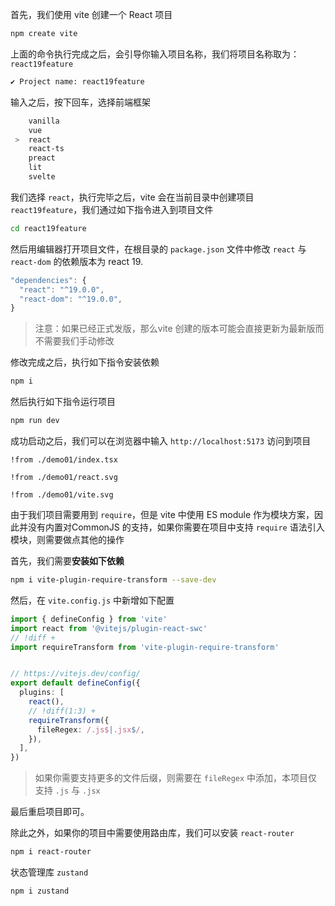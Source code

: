 
首先，我们使用 vite 创建一个 React 项目

```bash
npm create vite
```

上面的命令执行完成之后，会引导你输入项目名称，我们将项目名称取为：`react19feature`

```bash
✔ Project name: react19feature
```

输入之后，按下回车，选择前端框架

```bash
    vanilla
    vue
 >  react
    react-ts
    preact
    lit
    svelte
```

我们选择 `react`，执行完毕之后，vite 会在当前目录中创建项目 `react19feature`，我们通过如下指令进入到项目文件

```bash
cd react19feature
```
然后用编辑器打开项目文件，在根目录的 `package.json` 文件中修改 `react` 与 `react-dom` 的依赖版本为 react 19.

```ts
"dependencies": {
  "react": "^19.0.0",
  "react-dom": "^19.0.0",
}
```

> 注意：如果已经正式发版，那么vite 创建的版本可能会直接更新为最新版而不需要我们手动修改

修改完成之后，执行如下指令安装依赖

```bash
npm i
```

然后执行如下指令运行项目

```bash
npm run dev
```

成功启动之后，我们可以在浏览器中输入 `http://localhost:5173` 访问到项目


<Demo01 />
<CodeTabs>

```tsx !!tabs app.tsx -c
!from ./demo01/index.tsx
```

```tsx !!tabs react.svg -c
!from ./demo01/react.svg
```

```tsx !!tabs vite.svg -c
!from ./demo01/vite.svg
```

</CodeTabs>

由于我们项目需要用到 `require`，但是 vite 中使用 ES module 作为模块方案，因此并没有内置对CommonJS 的支持，如果你需要在项目中支持 `require` 语法引入模块，则需要做点其他的操作

首先，我们需要**安装如下依赖**

```bash
npm i vite-plugin-require-transform --save-dev
```

然后，在 `vite.config.js` 中新增如下配置

```ts vite.config.ts
import { defineConfig } from 'vite'
import react from '@vitejs/plugin-react-swc'
// !diff +
import requireTransform from 'vite-plugin-require-transform'


// https://vitejs.dev/config/
export default defineConfig({
  plugins: [
    react(),
    // !diff(1:3) +
    requireTransform({
      fileRegex: /.js$|.jsx$/,
    }),
  ],
})
```
> 如果你需要支持更多的文件后缀，则需要在 `fileRegex` 中添加，本项目仅支持 `.js` 与 `.jsx`

最后重启项目即可。

除此之外，如果你的项目中需要使用路由库，我们可以安装 `react-router`

```bash
npm i react-router
```

状态管理库 `zustand`

```bash terminal
npm i zustand
```